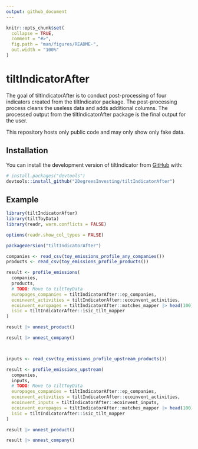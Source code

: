 ```yaml
---
output: github_document
---
```


```r
knitr::opts_chunk$set(
  collapse = TRUE,
  comment = "#>",
  fig.path = "man/figures/README-",
  out.width = "100%"
)
```

# tiltIndicatorAfter

The goal of tiltIndicatorAfter is to conduct post-processing of four indicators created from the tiltIndicator package. The post-processing process cleans the useless data and adds additional columns. The processed output from the tiltIndicatorAfter package is the final output for the user.

This repository hosts only public code and may only show only fake data.

## Installation

You can install the development version of tiltIndicator from [GitHub](https://github.com/) with:

``` r
# install.packages("devtools")
devtools::install_github("2DegreesInvesting/tiltIndicatorAfter")
```

## Example

```r
library(tiltIndicatorAfter)
library(tiltToyData)
library(readr, warn.conflicts = FALSE)

options(readr.show_col_types = FALSE)

packageVersion("tiltIndicatorAfter")

companies <- read_csv(toy_emissions_profile_any_companies())
products <- read_csv(toy_emissions_profile_products())

result <- profile_emissions(
  companies,
  products,
  # TODO: Move to tiltToyData
  europages_companies = tiltIndicatorAfter::ep_companies,
  ecoinvent_activities = tiltIndicatorAfter::ecoinvent_activities,
  ecoinvent_europages = tiltIndicatorAfter::matches_mapper |> head(100),
  isic = tiltIndicatorAfter::isic_tilt_mapper
)

result |> unnest_product()

result |> unnest_company()



inputs <- read_csv(toy_emissions_profile_upstream_products())

result <- profile_emissions_upstream(
  companies,
  inputs,
  # TODO: Move to tiltToyData
  europages_companies = tiltIndicatorAfter::ep_companies,
  ecoinvent_activities = tiltIndicatorAfter::ecoinvent_activities,
  ecoinvent_inputs = tiltIndicatorAfter::ecoinvent_inputs,
  ecoinvent_europages = tiltIndicatorAfter::matches_mapper |> head(100),
  isic = tiltIndicatorAfter::isic_tilt_mapper
)

result |> unnest_product()

result |> unnest_company()
```
